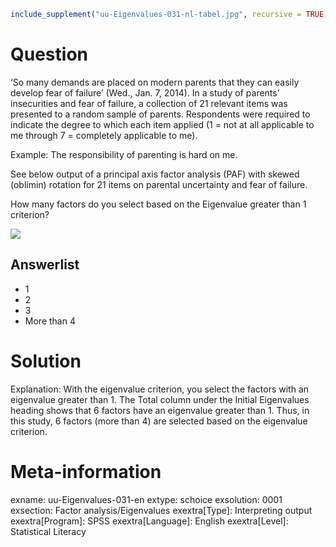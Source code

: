 ```r
include_supplement("uu-Eigenvalues-031-nl-tabel.jpg", recursive = TRUE)
```

Question
========
  
'So many demands are placed on modern parents that they can easily develop fear of failure' (Wed., Jan. 7, 2014). In a study of parents' insecurities and fear of failure, a collection of 21 relevant items was presented to a random sample of parents. Respondents were required to indicate the degree to which each item applied (1 = not at all applicable to me through 7 = completely applicable to me).

Example: The responsibility of parenting is hard on me.

See below output of a principal axis factor analysis (PAF) with skewed (oblimin) rotation for 21 items on parental uncertainty and fear of failure.

How many factors do you select based on the Eigenvalue greater than 1 criterion?

![](uu-Eigenvalues-031-nl-tabel.jpg)
  
Answerlist
----------
* 1
* 2
* 3
* More than 4

Solution
========
  
Explanation: With the eigenvalue criterion, you select the factors with an eigenvalue greater than 1. The Total column under the Initial Eigenvalues heading shows that 6 factors have an eigenvalue greater than 1. Thus, in this study, 6 factors (more than 4) are selected based on the eigenvalue criterion.

Meta-information
================
exname: uu-Eigenvalues-031-en
extype: schoice
exsolution: 0001
exsection: Factor analysis/Eigenvalues
exextra[Type]: Interpreting output
exextra[Program]: SPSS
exextra[Language]: English
exextra[Level]: Statistical Literacy
